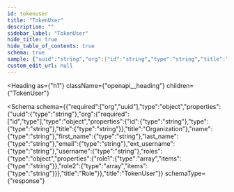 ```yaml
---
id: tokenuser
title: "TokenUser"
description: ""
sidebar_label: "TokenUser"
hide_title: true
hide_table_of_contents: true
schema: true
sample: {"uuid":"string","org":{"id":"string","type":"string","title":"string"},"name":"string","first_name":"string","last_name":"string","email":"string","ext_username":"string","username":"string","roles":{"role1":["string"],"role2":["string"]}}
custom_edit_url: null
---
```



<Heading
  as={"h1"}
  className={"openapi__heading"}
  children={"TokenUser"}
>
</Heading>





<Schema
  schema={{"required":["org","uuid"],"type":"object","properties":{"uuid":{"type":"string"},"org":{"required":["id","type"],"type":"object","properties":{"id":{"type":"string"},"type":{"type":"string"},"title":{"type":"string"}},"title":"Organization"},"name":{"type":"string"},"first_name":{"type":"string"},"last_name":{"type":"string"},"email":{"type":"string"},"ext_username":{"type":"string"},"username":{"type":"string"},"roles":{"type":"object","properties":{"role1":{"type":"array","items":{"type":"string"}},"role2":{"type":"array","items":{"type":"string"}}},"title":"Role"}},"title":"TokenUser"}}
  schemaType={"response"}
>
  
</Schema>
            